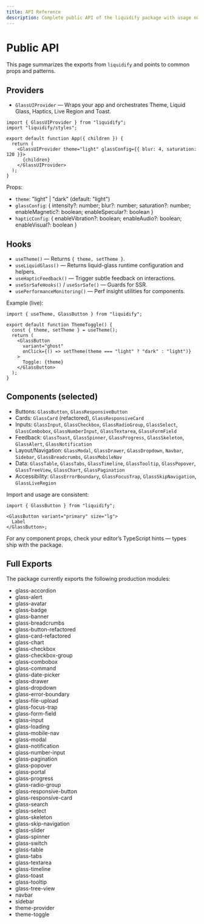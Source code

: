 ```yaml
---
title: API Reference
description: Complete public API of the liquidify package with usage notes.
---
```


# Public API

This page summarizes the exports from `liquidify` and points to common props and patterns.

## Providers

- `GlassUIProvider` — Wraps your app and orchestrates Theme, Liquid Glass, Haptics, Live Region and Toast.

```tsx
import { GlassUIProvider } from "liquidify";
import "liquidify/styles";

export default function App({ children }) {
  return (
    <GlassUIProvider theme="light" glassConfig={{ blur: 4, saturation: 120 }}>
      {children}
    </GlassUIProvider>
  );
}
```

Props:

- `theme`: "light" | "dark" (default: "light")
- `glassConfig`: { intensity?: number; blur?: number; saturation?: number; enableMagnetic?: boolean; enableSpecular?: boolean }
- `hapticConfig`: { enableVibration?: boolean; enableAudio?: boolean; enableVisual?: boolean }

## Hooks

- `useTheme()` — Returns `{ theme, setTheme }`.
- `useLiquidGlass()` — Returns liquid-glass runtime configuration and helpers.
- `useHapticFeedback()` — Trigger subtle feedback on interactions.
- `useSsrSafeHooks()` / `useSsrSafe()` — Guards for SSR.
- `usePerformanceMonitoring()` — Perf insight utilities for components.

Example (live):

```tsx live
import { useTheme, GlassButton } from "liquidify";

export default function ThemeToggle() {
  const { theme, setTheme } = useTheme();
  return (
    <GlassButton
      variant="ghost"
      onClick={() => setTheme(theme === "light" ? "dark" : "light")}
    >
      Toggle: {theme}
    </GlassButton>
  );
}
```

## Components (selected)

- Buttons: `GlassButton`, `GlassResponsiveButton`
- Cards: `GlassCard` (refactored), `GlassResponsiveCard`
- Inputs: `GlassInput`, `GlassCheckbox`, `GlassRadioGroup`, `GlassSelect`, `GlassCombobox`, `GlassNumberInput`, `GlassTextarea`, `GlassFormField`
- Feedback: `GlassToast`, `GlassSpinner`, `GlassProgress`, `GlassSkeleton`, `GlassAlert`, `GlassNotification`
- Layout/Navigation: `GlassModal`, `GlassDrawer`, `GlassDropdown`, `Navbar`, `Sidebar`, `GlassBreadcrumbs`, `GlassMobileNav`
- Data: `GlassTable`, `GlassTabs`, `GlassTimeline`, `GlassTooltip`, `GlassPopover`, `GlassTreeView`, `GlassChart`, `GlassPagination`
- Accessibility: `GlassErrorBoundary`, `GlassFocusTrap`, `GlassSkipNavigation`, `GlassLiveRegion`

Import and usage are consistent:

```tsx
import { GlassButton } from "liquidify";

<GlassButton variant="primary" size="lg">
  Label
</GlassButton>;
```

For any component props, check your editor’s TypeScript hints — types ship with the package.

## Full Exports

The package currently exports the following production modules:

- glass-accordion
- glass-alert
- glass-avatar
- glass-badge
- glass-banner
- glass-breadcrumbs
- glass-button-refactored
- glass-card-refactored
- glass-chart
- glass-checkbox
- glass-checkbox-group
- glass-combobox
- glass-command
- glass-date-picker
- glass-drawer
- glass-dropdown
- glass-error-boundary
- glass-file-upload
- glass-focus-trap
- glass-form-field
- glass-input
- glass-loading
- glass-mobile-nav
- glass-modal
- glass-notification
- glass-number-input
- glass-pagination
- glass-popover
- glass-portal
- glass-progress
- glass-radio-group
- glass-responsive-button
- glass-responsive-card
- glass-search
- glass-select
- glass-skeleton
- glass-skip-navigation
- glass-slider
- glass-spinner
- glass-switch
- glass-table
- glass-tabs
- glass-textarea
- glass-timeline
- glass-toast
- glass-tooltip
- glass-tree-view
- navbar
- sidebar
- theme-provider
- theme-toggle
